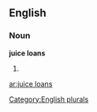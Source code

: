 
==English==

===Noun===
'''juice loans'''

# {{plural of|[[juice loan]]}}

[[Category:English plurals]]

[[ar:juice loans]]